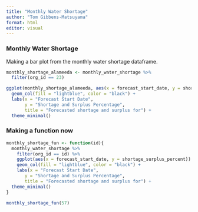 ```yaml
---
title: "Monthly Water Shortage"
author: "Tom Gibbens-Matsuyama"
format: html
editor: visual
---
```


### Monthly Water Shortage

Making a bar plot from the monthly water shortage dataframe. 

```r
monthly_shortage_alameeda <- monthly_water_shortage %>% 
  filter(org_id == 23)

ggplot(monthly_shortage_alameeda, aes(x = forecast_start_date, y = shortage_surplus_percent)) +
  geom_col(fill = "lightblue", color = "black") +
  labs(x = "Forecast Start Date",
       y = "Shortage and Surplus Percentage",
       title = "Forecasted shortage and surplus for") +
  theme_minimal()
```
### Making a function now

```r
monthly_shortage_fun <- function(id){
  monthly_water_shortage %>% 
    filter(org_id == id) %>% 
    ggplot(aes(x = forecast_start_date, y = shortage_surplus_percent)) +
    geom_col(fill = "lightblue", color = "black") +
    labs(x = "Forecast Start Date",
       y = "Shortage and Surplus Percentage",
       title = "Forecasted shortage and surplus for") +
  theme_minimal()
}

monthly_shortage_fun(57)
```

